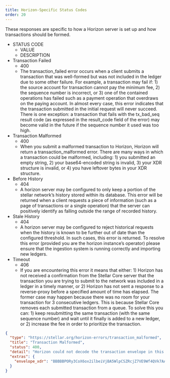```yaml
---
title: Horizon-Specific Status Codes
order: 20
---
```


These responses are specific to how a Horizon server is set up and how transactions should be formed.

<NestedTable>

- STATUS CODE
  - VALUE
  - DESCRIPTION
- Transaction Failed
  - 400
  - The transaction_failed error occurs when a client submits a transaction that was well-formed but was not included in the ledger due to some other failure. For example, a transaction may fail if: 1) the source account for transaction cannot pay the minimum fee, 2) the sequence number is incorrect, or 3) one of the contained operations has failed such as a payment operation that overdraws on the paying account. In almost every case, this error indicates that the transaction submitted in the initial request will never succeed. There is one exception: a transaction that fails with the tx_bad_seq result code (as expressed in the result_code field of the error) may become valid in the future if the sequence number it used was too high.
- Transaction Malformed
  - 400
  - When you submit a malformed transaction to Horizon, Horizon will return a transaction_malformed error. There are many ways in which a transaction could be malformed, including: 1) you submitted an empty string, 2) your base64-encoded string is invalid, 3) your XDR structure is invalid, or 4) you have leftover bytes in your XDR structure.
- Before History
  - 404
  - A horizon server may be configured to only keep a portion of the stellar network’s history stored within its database. This error will be returned when a client requests a piece of information (such as a page of transactions or a single operation) that the server can positively identify as falling outside the range of recorded history.
- Stale History
  - 404
  - A horizon server may be configured to reject historical requests when the history is known to be further out of date than the configured threshold. In such cases, this error is returned. To resolve this error (provided you are the horizon instance’s operator) please ensure that the ingestion system is running correctly and importing new ledgers.
- Timeout
  - 406
  - If you are encountering this error it means that either: 1) Horizon has not received a confirmation from the Stellar Core server that the transaction you are trying to submit to the network was included in a ledger in a timely manner, or 2) Horizon has not sent a response to a reverse-proxy before a specified amount of time has elapsed. The former case may happen because there was no room for your transaction for 3 consecutive ledgers. This is because Stellar Core removes each submitted transaction from a queue. To solve this you can: 1) keep resubmitting the same transaction (with the same sequence number) and wait until it finally is added to a new ledger, or 2) increase the fee in order to prioritize the transaction.


</NestedTable>

<ExampleResponse title="Example Response for a 'Transaction Malformed' Status Code">

```json
{
  "type": "https://stellar.org/horizon-errors/transaction_malformed",
  "title": "Transaction Malformed",
  "status": 400,
  "detail": "Horizon could not decode the transaction envelope in this request. A transaction should be an XDR TransactionEnvelope struct encoded using base64.  The envelope read from this request is echoed in the `extras.envelope_xdr` field of this response for your convenience.",
  "extras": {
    "envelope_xdr": "BBBBBPORy3CoX6ox2ilbeiVjBA5WlpCSZRcjZ7VE9Wf4QVk7AAAAZAAAQz0AAAACAAAAAAAAAAAAAAABAAAAAAAAAAEAAAAA85HLcKhfqjHaKVt6JWMEDlaWkJJlFyNntUT1Z/hBWTsAAAAAAAAAAAL68IAAAAAAAAAAARN17BEAAABAA9Ad7OKc7y60NT/JuobaHOfmuq8KbZqcV6G/es94u9yT84fi0aI7tJsFMOyy8cZ4meY3Nn908OU+KfRWV40UCw=="
  }
}
```

</ExampleResponse>